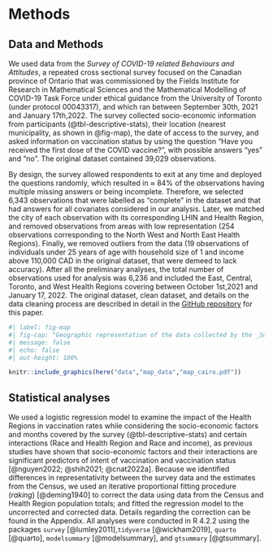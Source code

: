 # Methods

## Data and Methods {#sec-data}

We used data from the *Survey of COVID-19 related Behaviours and Attitudes*, a repeated cross sectional survey focused on the Canadian province of Ontario that was commissioned by the Fields Institute for Research in Mathematical Sciences and the  Mathematical Modelling of COVID-19 Task Force under ethical guidance from the University of Toronto (under protocol 00043317), and which ran between September 30th, 2021 and January 17th,2022. The survey collected socio-economic information from participants (@tbl-descriptive-stats), their location (nearest municipality,  as shown in @fig-map), the date of access to the survey, and asked information on vaccination status by using the question "Have you received the first dose of the COVID vaccine?", with possible answers "yes" and "no". The original dataset contained 39,029 observations.

By design, the survey allowed respondents to exit at any time and deployed the questions randomly, which resulted in $\approx$ 84\% of the observations having multiple missing answers or being incomplete. Therefore, we selected 6,343 observations that were labelled as "complete" in the dataset and that had answers for all covariates considered in our analysis. Later, we matched the city of each observation with its corresponding LHIN and Health Region, and removed observations from areas with low representation (254 observations corresponding to the North West and North East Health Regions). Finally, we removed outliers from the data (19 observations of individuals under 25 years of age with household size of 1 and income above 110,000 CAD in the original dataset, that were demeed to lack accuracy). After all the preliminary analyses, the total number of observations used for analysis was 6,236 and included the East, Central, Toronto, and West Health Regions covering between October 1st,2021 and January 17, 2022. The original dataset, clean dataset, and details on the data cleaning process are described in detail in the [GitHub repository](https://github.com/aimundo/Fields_COVID-19/) for this paper.


```r
#| label: fig-map
#| fig-cap: "Geographic representation of the data collected by the _Survey of COVID-19 related Behaviours and Attitudes_, collected by the Fields Institute in Ontario. The municipalities from where survey participants provided answers appear as points. The Health six Regions are color-coded. Internal boundaries within certain Health Regions indicate areas that belonged to the Local Integrated Health Networks (LHINs), the geographic areas for healthcare in Ontario before the adoption of the Health Regions."
#| message: false
#| echo: false
#| out-height: 100%

knitr::include_graphics(here("data","map_data","map_cairo.pdf"))

```


## Statistical analyses

We used a logistic regression model to examine the impact of the Health Regions in vaccination rates while considering the socio-economic factors and months covered by the survey (@tbl-descriptive-stats) and certain interactions (Race and Health Region and Race and income), as previous studies have shown that socio-economic factors and their interactions are significant predictors of intent of vaccination and vaccination status [@nguyen2022; @shih2021; @cnat2022a]. Because we identified differences in representativity between the survey data and the estimates from the Census, we used an iterative proportional fitting procedure (_raking_) [@deming1940] to correct the data using data from the Census and Health Region population totals; and fitted the regression model to the uncorrected and corrected data. Details regarding the correction can be found in the Appendix. All analyses were conducted in R 4.2.2 using the packages `survey` [@lumley2011],`tidyverse` [@wickham2019], `quarto` [@quarto], `modelsummary` [@modelsummary], and `gtsummary` [@gtsummary].

